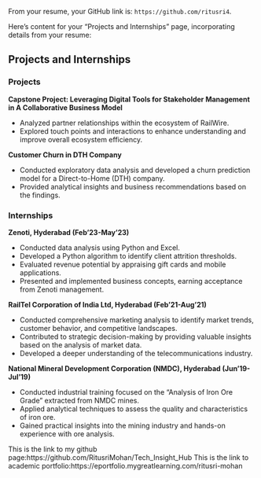 From your resume, your GitHub link is: `https://github.com/ritusri4`.

Here’s content for your "Projects and Internships" page, incorporating details from your resume:

## Projects and Internships

### Projects

**Capstone Project: Leveraging Digital Tools for Stakeholder Management in A Collaborative Business Model**

*   Analyzed partner relationships within the ecosystem of RailWire.
*   Explored touch points and interactions to enhance understanding and improve overall ecosystem efficiency.

**Customer Churn in DTH Company**

*   Conducted exploratory data analysis and developed a churn prediction model for a Direct-to-Home (DTH) company.
*   Provided analytical insights and business recommendations based on the findings.

### Internships

**Zenoti, Hyderabad (Feb’23-May’23)**

*   Conducted data analysis using Python and Excel.
*   Developed a Python algorithm to identify client attrition thresholds.
*   Evaluated revenue potential by appraising gift cards and mobile applications.
*   Presented and implemented business concepts, earning acceptance from Zenoti management.

**RailTel Corporation of India Ltd, Hyderabad (Feb’21-Aug’21)**

*   Conducted comprehensive marketing analysis to identify market trends, customer behavior, and competitive landscapes.
*   Contributed to strategic decision-making by providing valuable insights based on the analysis of market data.
*   Developed a deeper understanding of the telecommunications industry.

**National Mineral Development Corporation (NMDC), Hyderabad (Jun’19-Jul’19)**

*   Conducted industrial training focused on the "Analysis of Iron Ore Grade" extracted from NMDC mines.
*   Applied analytical techniques to assess the quality and characteristics of iron ore.
*   Gained practical insights into the mining industry and hands-on experience with ore analysis.

This is the link to my github page:https://github.com/RitusriMohan/Tech_Insight_Hub
This is the link to academic portfolio:https://eportfolio.mygreatlearning.com/ritusri-mohan
